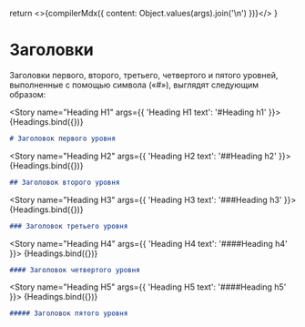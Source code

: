 
<Meta title="Heading" />

  return <>{compilerMdx({ content: Object.values(args).join('\n') })}</>
}

# Заголовки

Заголовки первого, второго, третьего, четвертого и пятого уровней,
выполненные с помощью символа («#»), выглядят следующим образом:

<Story name="Heading H1" args={{
  'Heading H1 text': '#Heading h1'
}}>
  {Headings.bind({})}
</Story>

```markdown
# Заголовок первого уровня
```

<Story name="Heading H2" args={{
  'Heading H2 text': '##Heading h2'
}}>
  {Headings.bind({})}
</Story>

```markdown
## Заголовок второго уровня
```

<Story name="Heading H3" args={{
  'Heading H3 text': '###Heading h3'
}}>
  {Headings.bind({})}
</Story>

```markdown
### Заголовок третьего уровня
```

<Story name="Heading H4" args={{
  'Heading H4 text': '####Heading h4'
}}>
  {Headings.bind({})}
</Story>

```markdown
#### Заголовок четвертого уровня
```

<Story name="Heading H5" args={{
  'Heading H5 text': '####Heading h5'
}}>
  {Headings.bind({})}
</Story>

```markdown
##### Заголовок пятого уровня
```
